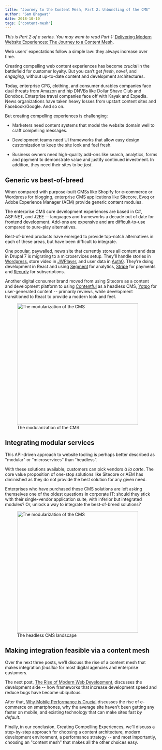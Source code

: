 ```yaml
---
title: "Journey to the Content Mesh, Part 2: Unbundling of the CMS"
author: "Sam Bhagwat"
date: 2018-10-10
tags: ["content-mesh"]
---
```


_This is Part 2 of a series. You may want to read Part 1:_ [Delivering Modern Website Experiences: The Journey to a Content Mesh](/blog/2018-10-04-journey-to-the-content-mesh).

Web users’ expectations follow a simple law: they always increase over time.

Creating compelling web content experiences has become _crucial_ in the battlefield for customer loyalty. But you can’t get _fresh_, _novel_, and _engaging_, without up-to-date content and development architectures.

Today, enterprise CPG, clothing, and consumer durables companies face dual threats from Amazon and hip DNVBs like Dollar Shave Club and Bonobos. Enterprise travel companies face off with Kayak and Expedia. News organizations have taken heavy losses from upstart content sites and Facebook/Google. And so on.

But creating compelling experiences is challenging:

- Marketers need content systems that model the website domain well to craft compelling messages.

- Development teams need UI frameworks that allow easy design customization to keep the site look and feel fresh.

- Business owners need high-quality add-ons like search, analytics, forms and payment to demonstrate value and justify continued investment. In addition, they need their sites to be _fast_.

## Generic vs best-of-breed

When compared with purpose-built CMSs like Shopify for e-commerce or Wordpress for blogging, enterprise CMS applications like Sitecore, Evoq or Adobe Experience Manager (AEM) provide generic content modules.

The enterprise CMS core development experiences are based in C#, ASP.NET, and J2EE -- languages and frameworks a decade out of date for frontend development. Add-ons are expensive and are difficult-to-use compared to pure-play alternatives.

Best-of-breed products have emerged to provide top-notch alternatives in each of these areas, but have been difficult to integrate.

One popular, paywalled, news site that currently stores all content and data in Drupal 7 is migrating to a microservices setup. They’ll handle stories in [Wordpress](https://wordpress.org/), store video in [JWPlayer](https://www.jwplayer.com/), and user data in [Auth0](https://auth0.com/). They’re doing development in React and using [Segment](https://segment.com) for analytics, [Stripe](http://stripe.com) for payments and [Recurly](https://recurly.com/) for subscriptions.

Another digital consumer brand moved from using Sitecore as a content and development platform to using [Contentful](https://www.contentful.com/) as a headless CMS, [Yotpo](https://www.yotpo.com/) for user-generated content -- primarily reviews, while development transitioned to React to provide a modern look and feel.

<figure>
  <img
    alt="The modularization of the CMS"
    height="400"
    src="./modular-cms-architecture.png"
  />
  <figcaption>The modularization of the CMS</figcaption>
</figure>

## Integrating modular services

This API-driven approach to website tooling is perhaps better described as "modular" or “microservices” than “headless”.

With these solutions available, customers can pick vendors _à la carte_. The core value proposition of one-stop solutions like Sitecore or AEM has diminished as they do not provide the best solution for any given need.

Enterprises who have purchased these CMS solutions are left asking themselves one of the oldest questions in corporate IT: should they stick with their single-vendor application suite, with inferior but integrated modules? Or, unlock a way to integrate the best-of-breed solutions?

<figure>
  <img
    alt="The modularization of the CMS"
    height="400"
    src="./headless-cms-landscape.png"
  />
  <figcaption>The headless CMS landscape</figcaption>
</figure>

## Making integration feasible via a content mesh

Over the next three posts, we’ll discuss the rise of a content mesh that makes integration _feasible_ for most digital agencies and enterprise customers.

The next post, [The Rise of Modern Web Development](/blog/2018-10-11-rise-of-modern-web-development), discusses the development side -- how frameworks that increase development speed and reduce bugs have become ubiquitous.

After that, [Why Mobile Performance is Crucial](/blog/2018-10-16-why-mobile-performance-is-crucial) discusses the rise of e-commerce on smartphones, why the average site haven't been getting any faster on mobile, and existing technology that can make sites fast _by default_.

Finally, in our conclusion, Creating Compelling Experiences, we’ll discuss a step-by-step approach for choosing a content architecture, modern development environment, a performance strategy -- and most importantly, choosing an "content mesh" that makes all the other choices easy.
